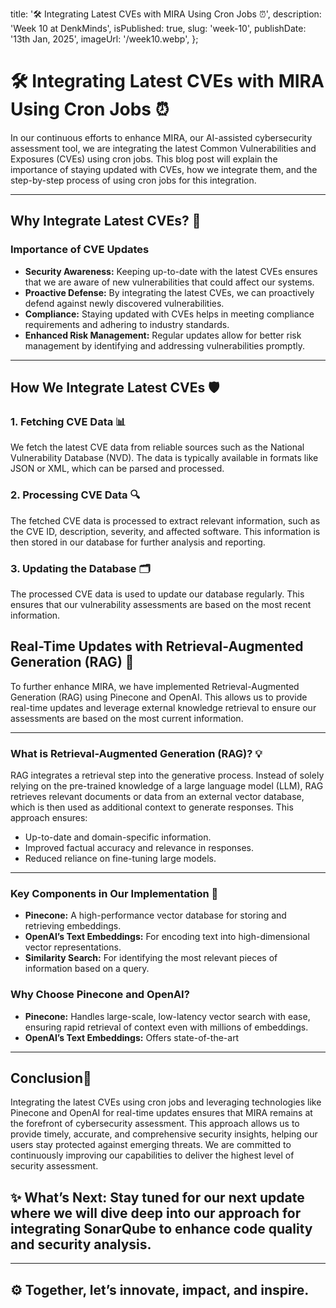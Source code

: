   title: '🛠️ Integrating Latest CVEs with MIRA Using Cron Jobs ⏰',
  description: 'Week 10 at DenkMinds',
  isPublished: true,
  slug: 'week-10',
  publishDate: '13th Jan, 2025',
  imageUrl: '/week10.webp',
};

# 🛠️ Integrating Latest CVEs with MIRA Using Cron Jobs ⏰

In our continuous efforts to enhance MIRA, our AI-assisted cybersecurity assessment tool, we are integrating the latest Common Vulnerabilities and Exposures (CVEs) using cron jobs. This blog post will explain the importance of staying updated with CVEs, how we integrate them, and the step-by-step process of using cron jobs for this integration.

---

## Why Integrate Latest CVEs? 🤔

### Importance of CVE Updates

- **Security Awareness:** Keeping up-to-date with the latest CVEs ensures that we are aware of new vulnerabilities that could affect our systems.
- **Proactive Defense:** By integrating the latest CVEs, we can proactively defend against newly discovered vulnerabilities.
- **Compliance:** Staying updated with CVEs helps in meeting compliance requirements and adhering to industry standards.
- **Enhanced Risk Management:** Regular updates allow for better risk management by identifying and addressing vulnerabilities promptly.

---

## How We Integrate Latest CVEs 🛡️

### 1. Fetching CVE Data 📊
We fetch the latest CVE data from reliable sources such as the National Vulnerability Database (NVD). The data is typically available in formats like JSON or XML, which can be parsed and processed.

### 2. Processing CVE Data 🔍
The fetched CVE data is processed to extract relevant information, such as the CVE ID, description, severity, and affected software. This information is then stored in our database for further analysis and reporting.

### 3. Updating the Database 🗂️
The processed CVE data is used to update our database regularly. This ensures that our vulnerability assessments are based on the most recent information.

## Real-Time Updates with Retrieval-Augmented Generation (RAG) 🚀

To further enhance MIRA, we have implemented Retrieval-Augmented Generation (RAG) using Pinecone and OpenAI. This allows us to provide real-time updates and leverage external knowledge retrieval to ensure our assessments are based on the most current information.

---

### What is Retrieval-Augmented Generation (RAG)? 💡
RAG integrates a retrieval step into the generative process. Instead of solely relying on the pre-trained knowledge of a large language model (LLM), RAG retrieves relevant documents or data from an external vector database, which is then used as additional context to generate responses. This approach ensures:

- Up-to-date and domain-specific information.
- Improved factual accuracy and relevance in responses.
- Reduced reliance on fine-tuning large models.

---

### Key Components in Our Implementation 🧩

- **Pinecone:** A high-performance vector database for storing and retrieving embeddings.
- **OpenAI’s Text Embeddings:** For encoding text into high-dimensional vector representations.
- **Similarity Search:** For identifying the most relevant pieces of information based on a query.

### Why Choose Pinecone and OpenAI?

- **Pinecone:** Handles large-scale, low-latency vector search with ease, ensuring rapid retrieval of context even with millions of embeddings.
- **OpenAI’s Text Embeddings:** Offers state-of-the-art

---

## Conclusion🏁

Integrating the latest CVEs using cron jobs and leveraging technologies like Pinecone and OpenAI for real-time updates ensures that MIRA remains at the forefront of cybersecurity assessment. This approach allows us to provide timely, accurate, and comprehensive security insights, helping our users stay protected against emerging threats. We are committed to continuously improving our capabilities to deliver the highest level of security assessment.

## ✨ What’s Next: Stay tuned for our next update where we will dive deep into our approach for integrating SonarQube to enhance code quality and security analysis.

---

## ⚙️ Together, let’s innovate, impact, and inspire.